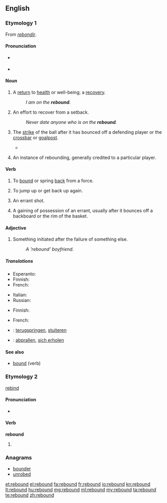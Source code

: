 ==English==

===Etymology 1===
From {{etyl|fro}} ''[[rebondir]]''.

====Pronunciation====
* {{a|RP}} {{IPA|/ɹiˈbɑʊnd/}}
* {{a|US}} {{IPA|/ˈɹibɑʊnd/}}

====Noun====
{{en-noun}}

# A [[return]] to [[health]] or well-being; a [[recovery]].
#: ''I am on the '''rebound'''.''
# An effort to recover from a setback.
#: ''Never date anyone who is on the '''rebound'''.''
# {{sport}} The [[strike]] of the ball after it has bounced off a defending player or the [[crossbar]] or [[goalpost]].
#* {{quote-news
|year=2010
|date=December 28
|author=Kevin Darling
|title=West Brom 1 - 3 Blackburn
|work=BBC
|url=http://news.bbc.co.uk/sport1/hi/football/eng_prem/9308862.stm
|page=
|passage=The inevitable Baggies onslaught followed as substitute Simon Cox saw his strike excellently parried by keeper Bunn, with Cox heading the '''rebound''' down into the ground and agonisingly over the bar. }}
# {{basketball}} An instance of rebounding, generally credited to a particular player.

====Verb====
{{en-verb|rebounds|rebounding|rebounded}}

# To [[bound]] or spring [[back]] from a force.
# {{figuratively}} To jump up or get back up again.
# {{context|sports}} An errant shot.
# {{basketball}} A gaining of possession of an errant, usually after it bounces off a backboard or the rim of the basket.
====Adjective====
# Something initiated after the failure of something else.
#:''A 'rebound' boyfriend.''
=====Translations=====
{{trans-top|To bound or spring back from a force}}
* Esperanto: {{t-|eo|resalti|xs=Esperanto}}
* Finnish: {{t-|fi|kimmota}}
* French: {{t+|fr|rebondir}}
{{trans-mid}}
* Italian: {{t|it|rimbalzare}}
* Russian: {{t|ru|отскакивать}}
{{trans-bottom}}

{{trans-top|To jump up or get back up again}}
* Finnish: {{t-|fi|ponnahtaa}}
{{trans-mid}}
* French: {{t+|fr|rebondir}}
{{trans-bottom}}

{{trans-top|(sports) to gain possession from an errant shot}}
{{trans-mid}}
{{trans-bottom}}

{{checktrans-top}}
* {{ttbc|nl}}: [[terugspringen]], [[stuiteren]]
{{trans-mid}}
* {{ttbc|de}}: [[abprallen]], [[sich erholen]]
{{trans-bottom}}

====See also====
*[[bound]] (verb)
===Etymology 2===
[[rebind]]

====Pronunciation====
* {{IPA|/ˈɹibɑʊnd/}}

====Verb====
'''rebound'''

# {{past of|[[rebind]]}}

===Anagrams===
* [[bounder#English|bounder]]
* [[unrobed#English|unrobed]]

[[et:rebound]]
[[el:rebound]]
[[fa:rebound]]
[[fr:rebound]]
[[io:rebound]]
[[kn:rebound]]
[[lt:rebound]]
[[hu:rebound]]
[[mg:rebound]]
[[ml:rebound]]
[[my:rebound]]
[[ta:rebound]]
[[te:rebound]]
[[zh:rebound]]